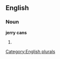 
==English==

===Noun===
'''jerry cans'''

# {{plural of|[[jerry can]]}}

[[Category:English plurals]]